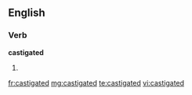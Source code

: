 ==English==

===Verb===
'''castigated'''

# {{past of|[[castigate]]}}

[[fr:castigated]]
[[mg:castigated]]
[[te:castigated]]
[[vi:castigated]]